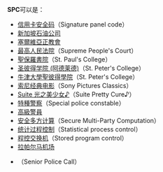 '''SPC'''可以是：

* [[信用卡安全码|信用卡安全码]]（Signature panel code）
* [[新加坡石油公司|新加坡石油公司]]
* [[塞爾維亞正教會|塞爾維亞正教會]]
* [[最高人民法院|最高人民法院]]（Supreme People's Court）
* [[聖保羅書院|聖保羅書院]]（St. Paul's College）
* [[圣彼得学院_(阿德莱德)|圣彼得学院 (阿德莱德)]]（St. Peter's College）
* [[牛津大學聖彼得學院|牛津大學聖彼得學院]]（St. Peter's College）
* [[索尼经典电影|索尼经典电影]]（Sony Pictures Classics）
* [[Suite_光之美少女♪|Suite 光之美少女♪]]（Suite Pretty Cure♪）
* [[特種警察|特種警察]]（Special police constable）
* [[高級警員|高級警員]]
* [[安全多方计算|安全多方计算]]（Secure Multi-Party Computation）
* [[统计过程控制|统计过程控制]]（Statistical process control）
* [[程控交换机|程控交换机]]（Stored program control）
* [[拉帕尔马机场|拉帕尔马机场]]
* {{link-yue|耆樂警訊|耆樂警訊}}（Senior Police Call）

{{消歧义|cat=三字拉丁字母縮寫消歧義}}